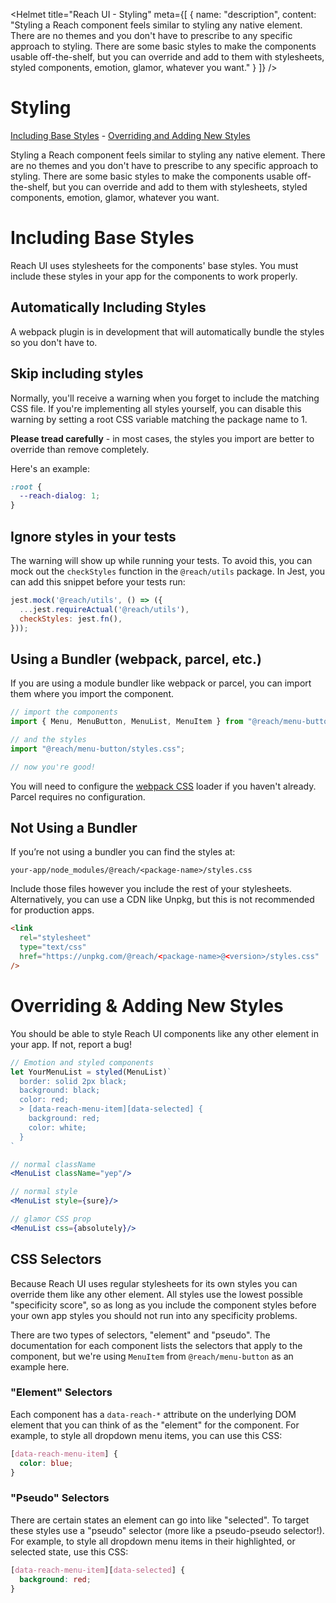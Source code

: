 
<Helmet
  title="Reach UI - Styling"
  meta={[
    {
      name: "description",
      content:
        "Styling a Reach component feels similar to styling any native element. There are no themes and you don't have to prescribe to any specific approach to styling. There are some basic styles to make the components usable off-the-shelf, but you can override and add to them with stylesheets, styled components, emotion, glamor, whatever you want."
    }
  ]}
/>

# Styling

[Including Base Styles](#including-base-styles) -
[Overriding and Adding New Styles](#overriding--adding-new-styles)

Styling a Reach component feels similar to styling any native element. There are no themes and you don't have to prescribe to any specific approach to styling. There are some basic styles to make the components usable off-the-shelf, but you can override and add to them with stylesheets, styled components, emotion, glamor, whatever you want.

# Including Base Styles

Reach UI uses stylesheets for the components' base styles. You must include these styles in your app for the components to work properly.

## Automatically Including Styles

A webpack plugin is in development that will automatically bundle the styles so you don't have to.

## Skip including styles

Normally, you'll receive a warning when you forget to include the matching CSS file. If you're implementing all styles yourself, you can disable this warning by setting a root CSS variable matching the package name to 1.

**Please tread carefully** - in most cases, the styles you import are better to override than remove completely.

Here's an example:

```css
:root {
  --reach-dialog: 1;
}
```

## Ignore styles in your tests

The warning will show up while running your tests. To avoid this, you can mock out the `checkStyles` function in the `@reach/utils` package. In Jest, you can add this snippet before your tests run:

```js
jest.mock('@reach/utils', () => ({
  ...jest.requireActual('@reach/utils'),
  checkStyles: jest.fn(),
}));
```

## Using a Bundler (webpack, parcel, etc.)

If you are using a module bundler like webpack or parcel, you can import them where you import the component.

```jsx
// import the components
import { Menu, MenuButton, MenuList, MenuItem } from "@reach/menu-button";

// and the styles
import "@reach/menu-button/styles.css";

// now you're good!
```

You will need to configure the [webpack CSS](https://webpack.js.org/loaders/css-loader) loader if you haven't already. Parcel requires no configuration.

## Not Using a Bundler

If you’re not using a bundler you can find the styles at:

`your-app/node_modules/@reach/<package-name>/styles.css`

Include those files however you include the rest of your stylesheets. Alternatively, you can use a CDN like Unpkg, but this is not recommended for production apps.

```html
<link
  rel="stylesheet"
  type="text/css"
  href="https://unpkg.com/@reach/<package-name>@<version>/styles.css"
/>
```

# Overriding &amp; Adding New Styles

You should be able to style Reach UI components like any other element in your app. If not, report a bug!

```jsx
// Emotion and styled components
let YourMenuList = styled(MenuList)`
  border: solid 2px black;
  background: black;
  color: red;
  > [data-reach-menu-item][data-selected] {
    background: red;
    color: white;
  }
`

// normal className
<MenuList className="yep"/>

// normal style
<MenuList style={sure}/>

// glamor CSS prop
<MenuList css={absolutely}/>
```

## CSS Selectors

Because Reach UI uses regular stylesheets for its own styles you can override them like any other element. All styles use the lowest possible "specificity score", so as long as you include the component styles before your own app styles you should not run into any specificity problems.

There are two types of selectors, "element" and "pseudo". The documentation for each component lists the selectors that apply to the component, but we're using `MenuItem` from `@reach/menu-button` as an example here.

### "Element" Selectors

Each component has a `data-reach-*` attribute on the underlying DOM element that you can think of as the "element" for the component. For example, to style all dropdown menu items, you can use this CSS:

```css
[data-reach-menu-item] {
  color: blue;
}
```

### "Pseudo" Selectors

There are certain states an element can go into like "selected". To target these styles use a "pseudo" selector (more like a pseudo-pseudo selector!). For example, to style all dropdown menu items in their highlighted, or selected state, use this CSS:

```css
[data-reach-menu-item][data-selected] {
  background: red;
}
```
